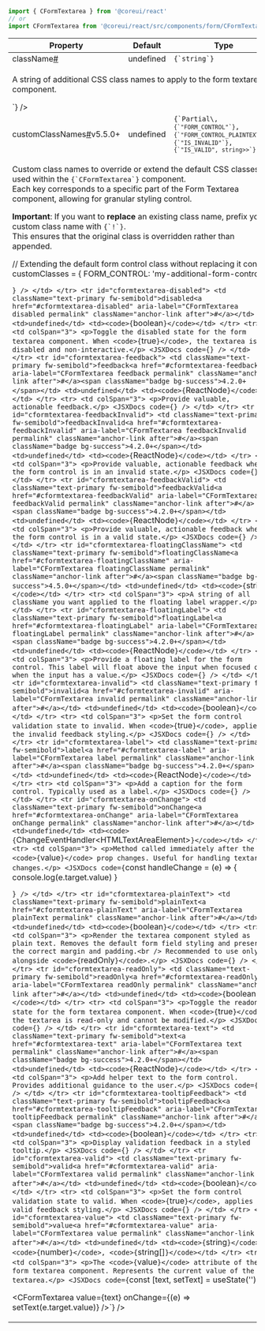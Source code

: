 
```jsx
import { CFormTextarea } from '@coreui/react'
// or
import CFormTextarea from '@coreui/react/src/components/form/CFormTextarea'
```

<div className="table-responsive table-api border rounded mb-3">
  <table className="table">
    <thead>
      <tr>
        <th>Property</th>
        <th>Default</th>
        <th>Type</th>
      </tr>
    </thead>
    <tbody>
      <tr id="cformtextarea-className">
        <td className="text-primary fw-semibold">className<a href="#cformtextarea-className" aria-label="CFormTextarea className permalink" className="anchor-link after">#</a></td>
        <td>undefined</td>
        <td><code>{`string`}</code></td>
      </tr>
      <tr>
        <td colSpan="3">
          <p>A string of additional CSS class names to apply to the form textarea component.</p>
        <JSXDocs code={`<CFormTextarea className="my-custom-textarea" />`} />
        </td>
      </tr>
      <tr id="cformtextarea-customClassNames">
        <td className="text-primary fw-semibold">customClassNames<a href="#cformtextarea-customClassNames" aria-label="CFormTextarea customClassNames permalink" className="anchor-link after">#</a><span className="badge bg-success">v5.5.0+</span></td>
        <td>undefined</td>
        <td><code>{`Partial\<Record\<CombinedCustomClassNamesKeys`}</code>, <code>{`"FORM_CONTROL"`}</code>, <code>{`"FORM_CONTROL_PLAINTEXT"`}</code>, <code>{`"IS_INVALID"`}</code>, <code>{`"IS_VALID", string>>`}</code></td>
      </tr>
      <tr>
        <td colSpan="3">
          <p>Custom class names to override or extend the default CSS classes used within the <code>{`CFormTextarea`}</code> component.<br />
Each key corresponds to a specific part of the Form Textarea component, allowing for granular styling control.</p>
<p><strong>Important</strong>: If you want to <strong>replace</strong> an existing class name, prefix your custom class name with <code>{`!`}</code>.<br />
This ensures that the original class is overridden rather than appended.</p>
        <JSXDocs code={`// Overriding the default form control class
const customClasses = {
  FORM_CONTROL: '!my-custom-form-control',
}

<CFormTextarea customClassNames={customClasses} />

// Extending the default form control class without replacing it
const customClasses = {
  FORM_CONTROL: 'my-additional-form-control',
}

<CFormTextarea customClassNames={customClasses} />`} />
        </td>
      </tr>
      <tr id="cformtextarea-disabled">
        <td className="text-primary fw-semibold">disabled<a href="#cformtextarea-disabled" aria-label="CFormTextarea disabled permalink" className="anchor-link after">#</a></td>
        <td>undefined</td>
        <td><code>{`boolean`}</code></td>
      </tr>
      <tr>
        <td colSpan="3">
          <p>Toggle the disabled state for the form textarea component. When <code>{`true`}</code>, the textarea is disabled and non-interactive.</p>
        <JSXDocs code={`<CFormTextarea disabled />`} />
        </td>
      </tr>
      <tr id="cformtextarea-feedback">
        <td className="text-primary fw-semibold">feedback<a href="#cformtextarea-feedback" aria-label="CFormTextarea feedback permalink" className="anchor-link after">#</a><span className="badge bg-success">4.2.0+</span></td>
        <td>undefined</td>
        <td><code>{`ReactNode`}</code></td>
      </tr>
      <tr>
        <td colSpan="3">
          <p>Provide valuable, actionable feedback.</p>
        <JSXDocs code={`<CFormTextarea feedback="This field is required." />`} />
        </td>
      </tr>
      <tr id="cformtextarea-feedbackInvalid">
        <td className="text-primary fw-semibold">feedbackInvalid<a href="#cformtextarea-feedbackInvalid" aria-label="CFormTextarea feedbackInvalid permalink" className="anchor-link after">#</a><span className="badge bg-success">4.2.0+</span></td>
        <td>undefined</td>
        <td><code>{`ReactNode`}</code></td>
      </tr>
      <tr>
        <td colSpan="3">
          <p>Provide valuable, actionable feedback when the form control is in an invalid state.</p>
        <JSXDocs code={`<CFormTextarea feedbackInvalid="Invalid input." />`} />
        </td>
      </tr>
      <tr id="cformtextarea-feedbackValid">
        <td className="text-primary fw-semibold">feedbackValid<a href="#cformtextarea-feedbackValid" aria-label="CFormTextarea feedbackValid permalink" className="anchor-link after">#</a><span className="badge bg-success">4.2.0+</span></td>
        <td>undefined</td>
        <td><code>{`ReactNode`}</code></td>
      </tr>
      <tr>
        <td colSpan="3">
          <p>Provide valuable, actionable feedback when the form control is in a valid state.</p>
        <JSXDocs code={`<CFormTextarea feedbackValid="Looks good!" />`} />
        </td>
      </tr>
      <tr id="cformtextarea-floatingClassName">
        <td className="text-primary fw-semibold">floatingClassName<a href="#cformtextarea-floatingClassName" aria-label="CFormTextarea floatingClassName permalink" className="anchor-link after">#</a><span className="badge bg-success">4.5.0+</span></td>
        <td>undefined</td>
        <td><code>{`string`}</code></td>
      </tr>
      <tr>
        <td colSpan="3">
          <p>A string of all className you want applied to the floating label wrapper.</p>
        </td>
      </tr>
      <tr id="cformtextarea-floatingLabel">
        <td className="text-primary fw-semibold">floatingLabel<a href="#cformtextarea-floatingLabel" aria-label="CFormTextarea floatingLabel permalink" className="anchor-link after">#</a><span className="badge bg-success">4.2.0+</span></td>
        <td>undefined</td>
        <td><code>{`ReactNode`}</code></td>
      </tr>
      <tr>
        <td colSpan="3">
          <p>Provide a floating label for the form control. This label will float above the input when focused or when the input has a value.</p>
        <JSXDocs code={`<CFormControlWrapper floatingLabel="Email Address" />`} />
        </td>
      </tr>
      <tr id="cformtextarea-invalid">
        <td className="text-primary fw-semibold">invalid<a href="#cformtextarea-invalid" aria-label="CFormTextarea invalid permalink" className="anchor-link after">#</a></td>
        <td>undefined</td>
        <td><code>{`boolean`}</code></td>
      </tr>
      <tr>
        <td colSpan="3">
          <p>Set the form control validation state to invalid. When <code>{`true`}</code>, applies the invalid feedback styling.</p>
        <JSXDocs code={`<CFormTextarea invalid feedback="Invalid input." />`} />
        </td>
      </tr>
      <tr id="cformtextarea-label">
        <td className="text-primary fw-semibold">label<a href="#cformtextarea-label" aria-label="CFormTextarea label permalink" className="anchor-link after">#</a><span className="badge bg-success">4.2.0+</span></td>
        <td>undefined</td>
        <td><code>{`ReactNode`}</code></td>
      </tr>
      <tr>
        <td colSpan="3">
          <p>Add a caption for the form control. Typically used as a label.</p>
        <JSXDocs code={`<CFormControlWrapper label="Username" />`} />
        </td>
      </tr>
      <tr id="cformtextarea-onChange">
        <td className="text-primary fw-semibold">onChange<a href="#cformtextarea-onChange" aria-label="CFormTextarea onChange permalink" className="anchor-link after">#</a></td>
        <td>undefined</td>
        <td><code>{`ChangeEventHandler\<HTMLTextAreaElement>`}</code></td>
      </tr>
      <tr>
        <td colSpan="3">
          <p>Method called immediately after the <code>{`value`}</code> prop changes. Useful for handling textarea changes.</p>
        <JSXDocs code={`const handleChange = (e) => {
  console.log(e.target.value)
}

<CFormTextarea onChange={handleChange} />`} />
        </td>
      </tr>
      <tr id="cformtextarea-plainText">
        <td className="text-primary fw-semibold">plainText<a href="#cformtextarea-plainText" aria-label="CFormTextarea plainText permalink" className="anchor-link after">#</a></td>
        <td>undefined</td>
        <td><code>{`boolean`}</code></td>
      </tr>
      <tr>
        <td colSpan="3">
          <p>Render the textarea component styled as plain text. Removes the default form field styling and preserves the correct margin and padding.<br />
Recommended to use only alongside <code>{`readOnly`}</code>.</p>
        <JSXDocs code={`<CFormTextarea plainText readOnly value="This is plain text." />`} />
        </td>
      </tr>
      <tr id="cformtextarea-readOnly">
        <td className="text-primary fw-semibold">readOnly<a href="#cformtextarea-readOnly" aria-label="CFormTextarea readOnly permalink" className="anchor-link after">#</a></td>
        <td>undefined</td>
        <td><code>{`boolean`}</code></td>
      </tr>
      <tr>
        <td colSpan="3">
          <p>Toggle the readonly state for the form textarea component. When <code>{`true`}</code>, the textarea is read-only and cannot be modified.</p>
        <JSXDocs code={`<CFormTextarea readOnly value="Read-Only Textarea" />`} />
        </td>
      </tr>
      <tr id="cformtextarea-text">
        <td className="text-primary fw-semibold">text<a href="#cformtextarea-text" aria-label="CFormTextarea text permalink" className="anchor-link after">#</a><span className="badge bg-success">4.2.0+</span></td>
        <td>undefined</td>
        <td><code>{`ReactNode`}</code></td>
      </tr>
      <tr>
        <td colSpan="3">
          <p>Add helper text to the form control. Provides additional guidance to the user.</p>
        <JSXDocs code={`<CFormControlWrapper text="Your username must be unique." />`} />
        </td>
      </tr>
      <tr id="cformtextarea-tooltipFeedback">
        <td className="text-primary fw-semibold">tooltipFeedback<a href="#cformtextarea-tooltipFeedback" aria-label="CFormTextarea tooltipFeedback permalink" className="anchor-link after">#</a><span className="badge bg-success">4.2.0+</span></td>
        <td>undefined</td>
        <td><code>{`boolean`}</code></td>
      </tr>
      <tr>
        <td colSpan="3">
          <p>Display validation feedback in a styled tooltip.</p>
        <JSXDocs code={`<CFormTextarea invalid tooltipFeedback feedback="Invalid input." />`} />
        </td>
      </tr>
      <tr id="cformtextarea-valid">
        <td className="text-primary fw-semibold">valid<a href="#cformtextarea-valid" aria-label="CFormTextarea valid permalink" className="anchor-link after">#</a></td>
        <td>undefined</td>
        <td><code>{`boolean`}</code></td>
      </tr>
      <tr>
        <td colSpan="3">
          <p>Set the form control validation state to valid. When <code>{`true`}</code>, applies the valid feedback styling.</p>
        <JSXDocs code={`<CFormTextarea valid feedbackValid="Looks good!" />`} />
        </td>
      </tr>
      <tr id="cformtextarea-value">
        <td className="text-primary fw-semibold">value<a href="#cformtextarea-value" aria-label="CFormTextarea value permalink" className="anchor-link after">#</a></td>
        <td>undefined</td>
        <td><code>{`string`}</code>, <code>{`number`}</code>, <code>{`string[]`}</code></td>
      </tr>
      <tr>
        <td colSpan="3">
          <p>The <code>{`value`}</code> attribute of the form textarea component. Represents the current value of the textarea.</p>
        <JSXDocs code={`const [text, setText] = useState('')

<CFormTextarea value={text} onChange={(e) => setText(e.target.value)} />`} />
        </td>
      </tr>
    </tbody>
  </table>
</div>
